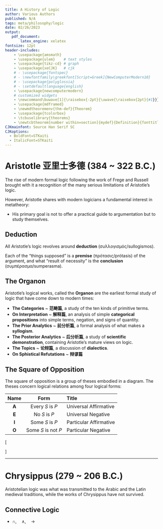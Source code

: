 ```yaml
---
title: A History of Logic
author: Various Authors
published: N/A
tags: meta/philosophy/logic
date: 02/26/2023
output:
   pdf_document:
       latex_engine: xelatex
fontsize: 12pt
header-includes: 
    - \usepackage{amsmath}
    - \usepackage{ulem}    # text styles
    - \usepackage{tikz-cd} # graph
    - \usepackage{xeCJK}   # cjk
    # - \usepackage{fontspec}
    # - \newfontfamily\greekfont[Script=Greek]{NewComputerModern10}
    # - \usepackage{polyglossia}
    # - \setdefaultlanguage{english}
    - \usepackage{newcomputermodern}
    # customized widgets
    - \newcommand\buwave[1]{\raisebox{-2pt}{\uwave{\raisebox{2pt}{#1}}}}
    - \usepackage{mdframed}
    - \newmdtheoremenv{thm-def}{Theorem}
    - \usepackage{tcolorbox}
    - \tcbuselibrary{theorems}
    - \newtcbtheorem[number within=section]{mydef}{Definition}{fonttitle=\bfseries}{th}
CJKmainfont: Source Han Serif SC
CJKoptions:
  - BoldFont=STKaiti
  - ItalicFont=STKaiti
---
```


# Aristotle 亚里士多德 (384 ~ 322 B.C.)

The rise of modern formal logic following the work of Frege and Russell brought with it a recognition of the many serious limitations of Aristotle’s logic.

However, Aristotle shares with modern logicians a fundamental interest in metatheory:

- His primary goal is not to offer a practical guide to argumentation but to study \buwave{the properties of inferential systems} themselves.

## Deduction

All Aristotle's logic revolves around **deduction** (συλλογισμός/sullogismos).

\begin{mydef*}{Deduction}
    A deduction is \textbf{speech} (λόγος/logos) in which, certain things having been supposed, something different from those supposed results of necessity because of their being so. (\textit{Prior Analytics} I.2, 24b19-20)
\end{mydef*}

Each of the "things supposed" is a **premise** (πρότασις/prótasis) of the argument, and what "result of necessity" is the **conclusion** (συμπέρασμα/sumperasma).

## The Organon

Aristotle's logical works, called the **Organon** are the earliest formal study of logic that have come down to modern times:

- **The Categories** ~ **范畴篇**, a study of the ten kinds of primitive terms.
- **On Interpretation** ~ **解释篇**, an analysis of simple **categorical propositions** into simple terms, negation, and signs of quantity.
- **The Prior Analytics** ~ **前分析篇**, a formal analysis of what makes a **syllogism**.
- **The Posterior Analytics** ~ **后分析篇**, a study of **scientific demonstration**, containing Aristotle's mature views on logic.
- **The Topics** ~ **论辩篇**, a discussion of **dialectics**.
- **On Sphistical Refutations** ~ **辩谬篇**

## The Square of Opposition

The square of opposition is a group of theses embodied in a diagram.
The theses concern logical relations among four logical forms:

|Name|Form|Title|
|:--:|:--:|:----|
|**A**|Every $S$ is $P$|Universal Affirmative|
|**E**|No $S$ is $P$|Universal Negative|
|**I**|Some $S$ is $P$|Particular Affirmative|
|**O**|Some $S$ is not $P$|Particular Negative|

\[\begin{tikzcd}
	{\text{Every S is P}} & {\textbf{A}} &&&& {\textbf{E}} & {\text{No S is P}} \\
	\\
	&&& {\text{contradictories}} \\
	\\
	{\text{Some S is P}} & {\textbf{I}} &&&& {\textbf{O}} & {\text{Some S is not P}}
	\arrow[no head, from=1-2, to=3-4]
	\arrow[no head, from=3-4, to=1-6]
	\arrow["{\text{subalterns}}"{description}, from=1-2, to=5-2]
	\arrow["{\text{subalterns}}"{description}, from=1-6, to=5-6]
	\arrow["{\text{subcontraries}}"{description}, no head, from=5-2, to=5-6]
	\arrow[no head, from=5-2, to=3-4]
	\arrow[no head, from=5-6, to=3-4]
	\arrow["{\text{contraries}}"{description}, no head, from=1-2, to=1-6]
\end{tikzcd}\]

---

# Chrysippus (279 ~ 206 B.C.)

Aristotelian logic was what was transmitted to the Arabic and the Latin medieval traditions, while the works of Chrysippus have not survived.

## Connective Logic

* $\cap, \quad \wedge, \quad \rightarrow$


